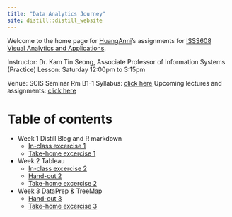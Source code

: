 ```yaml
---
title: "Data Analytics Journey"
site: distill::distill_website
---
```


Welcome to the home page for [HuangAnni](https://huanganni.netlify.app/huanganni.html)'s assignments for [ISSS608 Visual Analytics and Applications](https://isss608-ay2021-22april.netlify.app/).

Instructor: Dr. Kam Tin Seong, Associate Professor of Information Systems (Practice)
Lesson: Saturday 12:00pm to 3:15pm

Venue: SCIS Seminar Rm B1-1
Syllabus: [click here](https://isss608-ay2021-22april.netlify.app/syllabus.html)
Upcoming lectures and assignments: [click here](https://isss608-ay2021-22april.netlify.app/lesson.html)

# Table of contents
- Week 1 Distill Blog and R markdown
  - [In-class excercise 1](https://huanganni.netlify.app/ic_ex1.html)
  - [Take-home excercise 1](https://huanganni.netlify.app/th_ex/th_ex1.html)
- Week 2 Tableau
  - [In-class excercise 2](https://public.tableau.com/app/profile/huang.anni/viz/In-class-exc2/Dashboard1?publish=yes)
  - [Hand-out 2](https://huanganni.netlify.app/th_ex/hd_2.html)
  - [Take-home excercise 2](https://huanganni.netlify.app/th_ex/th_ex2.html)
- Week 3 DataPrep & TreeMap
  - [Hand-out 3](https://huanganni.netlify.app/th_ex/hd_3.html)
  - [Take-home excercise 3](https://huanganni.netlify.app/th_ex/th_ex3.html)